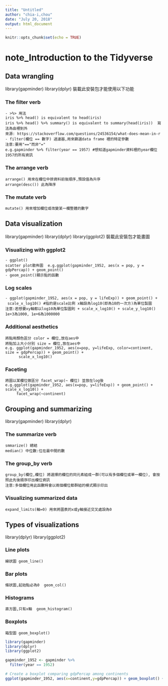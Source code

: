 ```yaml
---
title: "Untitled"
author: "chia-i,chou"
date: "July 20, 2018"
output: html_document
---
```


```r
knitr::opts_chunk$set(echo = TRUE)
```

# note_Introduction to the Tidyverse

## Data wrangling
library(gapminder)
library(dplyr) 裝載此安裝包才能使用以下功能

### The filter verb
```
- >%> 用法
iris %>% head() is equivalent to head(iris)
iris %>% head() %>% summary() is equivalent to summary(head(iris))  寫法為由裡到外
來源: https://stackoverflow.com/questions/24536154/what-does-mean-in-r
- filter(欄位 == 數字) 過濾器,用來篩選data frame 裡的特定參數
注意:要用"=="而非"="
e.g.gapminder %>% filter(year == 1957) #想知道gapminder資料裡的year欄位1957的所有資訊
```

### The arrange verb
```
arrange() 用來在欄位中排資料前後順序,預設值為升序
arrange(desc()) 此為降序
```

### The mutate verb
```
mutate() 用來增加欄位或改變某一欄整體的數字 
```


## Data visualization
library(gapminder)
library(dplyr)
library(ggplot2) 裝載此安裝包才能畫圖

### Visualizing with ggplot2
```
- ggplot()
scatter plot散佈圖  e.g.ggplot(gapminder_1952, aes(x = pop, y = gdpPercap)) + geom_point()
- geom_point()顯示點的函數
```

### Log scales
```
- ggplot(gapminder_1952, aes(x = pop, y = lifeExp)) + geom_point() + 
 scale_x_log10() #指的是scale比例 x軸設為log10(即為10的一次方)為單位製圖
注意:若想要xy軸都以log10為單位製圖則 + scale_x_log10() + scale_y_log10() 
1e+3為1000, 1e+6為1000000
```

### Additional aesthetics
```
將點用顏色區分 color = 欄位,放在aes中
將點加上大小分別 size = 欄位,放在aes中
e.g. ggplot(gapminder_1952, aes(x=pop, y=lifeExp, color=continent, size = gdpPercap)) + geom_point() + 
      scale_x_log10()
```

### Faceting
```
將圖以某欄位做區分 facet_wrap(~ 欄位) 並放在log後
e.g.ggplot(gapminder_1952, aes(x=pop, y=lifeExp)) + geom_point() + scale_x_log10() + 
     facet_wrap(~continent)
```


## Grouping and summarizing
library(gapminder)
library(dplyr)

### The summarize verb
```
smmarize() 總結
median() 中位數:位在最中間的數
```

### The group_by verb
```
group_by(欄位,欄位) 將選擇的欄位的同元素組成一群(可以有多個欄位或單一欄位), 會按照此先後順序印出欄位資訊
注意:多個欄位用此函數時會以兩個欄位都群組的模式顯示印出
```

### Visualizing summarized data
```
expand_limits(軸=0) 用來將圖表的x或y軸接近交叉處設為0 
```

## Types of visualizations
library(dplyr)
library(ggplot2)

### Line plots
```
線狀圖 geom_line()
```

### Bar plots
```
條狀圖,起始點必為0  geom_col() 
```

### Histograms
```
直方圖,只有x軸  geom_histogram()
```

### Boxplots
```
箱型圖 geom_boxplot()
```
```r
library(gapminder)
library(dplyr)
library(ggplot2)

gapminder_1952 <- gapminder %>%
  filter(year == 1952)

# Create a boxplot comparing gdpPercap among continents
ggplot(gapminder_1952, aes(x=continent,y=gdpPercap)) + geom_boxplot() + scale_y_log10()
```
